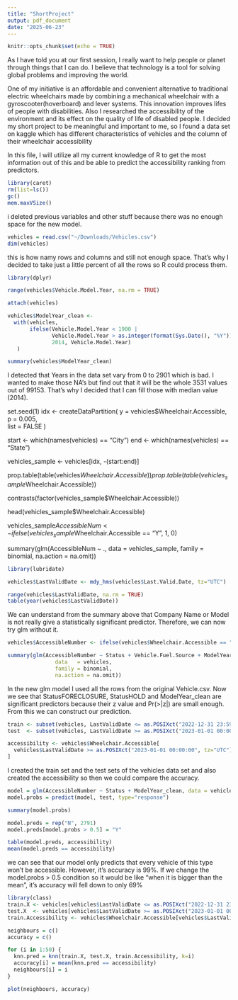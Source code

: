 ```yaml
---
title: "ShortProject"
output: pdf_document
date: "2025-06-23"
---
```


```r
knitr::opts_chunk$set(echo = TRUE)
```

As I have told you at our first session, I really want to help people or planet through things that I can do. I believe that technology is a tool for solving global problems and improving the world. 

One of my initiative is an affordable and convenient alternative to traditional electric wheelchairs made by combining a mechanical wheelchair with a gyroscooter(hoverboard) and lever systems. This innovation improves lifes of people with disabilities. Also I researched the accessibility of the environment and its effect on the quality of life of disabled people. I decided my short project to be meaningful and important to me, so I found a data set on kaggle which has different characteristics of vehicles and the column of their wheelchair accessibility  

In this file, I will utilize all my current knowledge of R to get the most information out of this and be able to predict the accessibility ranking from predictors. 

```r

library(caret)
rm(list=ls())
gc()
mem.maxVSize()
```
i deleted previous variables and other stuff because there was no enough space for the new model. 

```r
vehicles = read.csv("~/Downloads/Vehicles.csv")
dim(vehicles)
```

this is how namy rows and columns and still not enough space. That's why I decided to take just a little percent of all the rows so R could process them. 

```r
library(dplyr)

range(vehicles$Vehicle.Model.Year, na.rm = TRUE)

attach(vehicles)

vehicles$ModelYear_clean <-
  with(vehicles,
       ifelse(Vehicle.Model.Year < 1900 |
              Vehicle.Model.Year > as.integer(format(Sys.Date(), "%Y")),
              2014, Vehicle.Model.Year)
   )

summary(vehicles$ModelYear_clean)
```

I detected that Years in the data set vary from 0 to 2901 which is bad. I wanted to make those NA's but find out that it will be the whole 3531 values out of 99153. That's why I decided that I can fill those with median value (2014).


set.seed(1)
idx <- createDataPartition(
  y     = vehicles$Wheelchair.Accessible,
  p     = 0.005,       
  list  = FALSE
)

start <- which(names(vehicles) == "City")
end   <- which(names(vehicles) == "State")

vehicles_sample <- vehicles[idx, -(start:end)]

prop.table(table(vehicles$Wheelchair.Accessible))
prop.table(table(vehicles_sample$Wheelchair.Accessible))

contrasts(factor(vehicles_sample$Wheelchair.Accessible))

head(vehicles_sample$Wheelchair.Accessible)

vehicles_sample$AccessibleNum <- ifelse(vehicles_sample$Wheelchair.Accessible == "Y", 1, 0)


summary(glm(AccessibleNum ~ ., 
               data   = vehicles_sample,
               family = binomial,
               na.action = na.omit))

```r
library(lubridate)

vehicles$LastValidDate <- mdy_hms(vehicles$Last.Valid.Date, tz="UTC")

range(vehicles$LastValidDate, na.rm = TRUE)
table(year(vehicles$LastValidDate))
```

We can understand from the summary above that Company Name or Model is not really give a statistically significant predictor. Therefore, we can now try glm without it. 

```r
vehicles$AccessibleNumber <- ifelse(vehicles$Wheelchair.Accessible == "Y", 1, 0)

summary(glm(AccessibleNumber ~ Status + Vehicle.Fuel.Source + ModelYear_clean + LastValidDate, 
               data   = vehicles,
               family = binomial,
               na.action = na.omit))
```
In the new glm model I used all the rows from the original Vehicle.csv. Now we see that StatusFORECLOSURE, StatusHOLD and ModelYear_clean are significant predictors because their z value and Pr(>|z|) are small enough. From this we can construct our prediction. 


```r
train <- subset(vehicles, LastValidDate <= as.POSIXct("2022-12-31 23:59:59", tz="UTC"))
test  <- subset(vehicles, LastValidDate >= as.POSIXct("2023-01-01 00:00:00", tz="UTC"))

accessibility <- vehicles$Wheelchair.Accessible[
  vehicles$LastValidDate >= as.POSIXct("2023-01-01 00:00:00", tz="UTC")
]

```

I created the train set and the test sets of the vehicles data set and also created the accessibility so then we could compare the accuracy. 

```r
model = glm(AccessibleNumber ~ Status + ModelYear_clean, data = vehicles, family=binomial)
model.probs = predict(model, test, type="response")

summary(model.probs)

model.preds = rep("N", 2791)
model.preds[model.probs > 0.5] = "Y"

table(model.preds, accessibility)
mean(model.preds == accessibility)

```
we can see that our model only predicts that every vehicle of this type won't be accessible. However, it's accuracy is 99%. If we change the model.probs > 0.5 condition so it would be like "when it is bigger than the mean", it's accuracy will fell down to only 69% 

```r
library(class)
train.X <- vehicles[vehicles$LastValidDate <= as.POSIXct("2022-12-31 23:59:59", tz="UTC"), c("Status", "ModelYear_clean")]
test.X  <- vehicles[vehicles$LastValidDate >= as.POSIXct("2023-01-01 00:00:00", tz="UTC"),  c("Status", "ModelYear_clean")]
train.Accessibility <- vehicles$Wheelchair.Accessible[vehicles$LastValidDate <= as.POSIXct("2022-12-31 23:59:59", tz="UTC")]

neighbours = c()
accuracy = c()

for (i in 1:50) {
  knn.pred = knn(train.X, test.X, train.Accessibility, k=i)
  accuracy[i] = mean(knn.pred == accessibility)
  neighbours[i] = i
}

plot(neighbours, accuracy)
```


